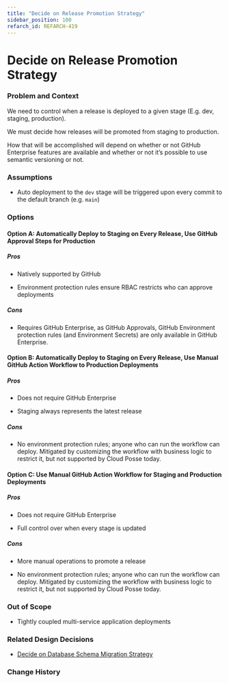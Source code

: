 ```yaml
---
title: "Decide on Release Promotion Strategy"
sidebar_position: 100
refarch_id: REFARCH-419
---
```


# Decide on Release Promotion Strategy

### Problem and Context
We need to control when a release is deployed to a given stage (E.g. dev, staging, production).

We must decide how releases will be promoted from staging to production.

How that will be accomplished will depend on whether or not GitHub Enterprise features are available and whether or not it’s possible to use semantic versioning or not.

### Assumptions
- Auto deployment to the `dev` stage will be triggered upon every commit to the default branch (e.g. `main`)

### Options

#### Option A: Automatically Deploy to Staging on Every Release, Use GitHub Approval Steps for Production

##### Pros
- Natively supported by GitHub

- Environment protection rules ensure RBAC restricts who can approve deployments

##### Cons
- Requires GitHub Enterprise, as GitHub Approvals, GitHub Environment protection rules (and Environment Secrets) are only available in GitHub Enterprise.

#### Option B: Automatically Deploy to Staging on Every Release, Use Manual GitHub Action Workflow to Production Deployments

##### Pros
- Does not require GitHub Enterprise

- Staging always represents the latest release

##### Cons
- No environment protection rules; anyone who can run the workflow can deploy. Mitigated by customizing the workflow with business logic to restrict it, but not supported by Cloud Posse today.

#### Option C: Use Manual GitHub Action Workflow for Staging and Production Deployments

##### Pros

- Does not require GitHub Enterprise

- Full control over when every stage is updated

##### Cons

- More manual operations to promote a release

- No environment protection rules; anyone who can run the workflow can deploy. Mitigated by customizing the workflow with business logic to restrict it, but not supported by Cloud Posse today.

### Out of Scope

- Tightly coupled multi-service application deployments

### Related Design Decisions

- [Decide on Database Schema Migration Strategy](/reference-architecture/fundamentals/design-decisions/foundational-platform/decide-on-database-schema-migration-strategy)

### Change History


